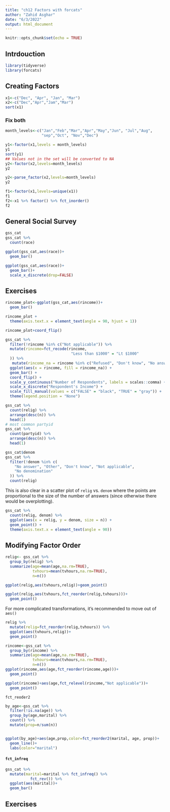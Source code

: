 ```yaml
---
title: "ch12 Factors with forcats"
author: "Zahid Asghar"
date: "6/3/2022"
output: html_document
---
```


```r
knitr::opts_chunk$set(echo = TRUE)
```


## Intrdouction


```r

library(tidyverse)
library(forcats)
```

## Creating Factors

```r
x1<-c("Dec", "Apr", "Jan", "Mar")
x2<-c("Dec","Apr","Jam","Mar")
sort(x1)
```

### Fix both

```r
month_levels<-c("Jan","Feb","Mar","Apr","May","Jun", "Jul","Aug",
                "sep","Oct", "Nov","Dec")

y1<-factor(x1,levels = month_levels)
y1
sort(y1)
## Values not in the set will be converted to NA
y2<-factor(x2,levels=month_levels)
y2
```

```r
y2<-parse_factor(x2,levels=month_levels)
y2
```


```r
f1<-factor(x1,levels=unique(x1))
f1
f2<-x1 %>% factor() %>% fct_inorder()
f2
```

## General Social Survey

```r
gss_cat
gss_cat %>% 
  count(race)

```

```r
ggplot(gss_cat,aes(race))+
  geom_bar()
```


```r
ggplot(gss_cat,aes(race))+
  geom_bar()+
  scale_x_discrete(drop=FALSE)
```
## Exercises 

```r

rincome_plot<-ggplot(gss_cat,aes(rincome))+
  geom_bar()
```

```r
rincome_plot +
  theme(axis.text.x = element_text(angle = 90, hjust = 1))

```


```r
rincome_plot+coord_flip()

```

```r
gss_cat %>% 
  filter(!rincome %in% c("Not applicable")) %>% 
  mutate(rincome=fct_recode(rincome,
                             "Less than $1000" = "Lt $1000"
  )) %>% 
   mutate(rincome_na = rincome %in% c("Refused", "Don't know", "No answer")) %>%
  ggplot(aes(x = rincome, fill = rincome_na)) +
  geom_bar() +
  coord_flip() +
  scale_y_continuous("Number of Respondents", labels = scales::comma) +
  scale_x_discrete("Respondent's Income") +
  scale_fill_manual(values = c("FALSE" = "black", "TRUE" = "gray")) +
  theme(legend.position = "None")
```

```r
gss_cat %>% 
  count(relig) %>% 
  arrange(desc(n)) %>% 
  head(1)
# most common partyid
gss_cat %>% 
  count(partyid) %>% 
  arrange(desc(n)) %>% 
  head(1)
```


```r
gss_cat$denom
gss_cat %>%
  filter(!denom %in% c(
    "No answer", "Other", "Don't know", "Not applicable",
    "No denomination"
  )) %>%
  count(relig)

```
This is also clear in a scatter plot of `relig` vs. `denom` where the points are proportional to the size of the number of answers (since otherwise there would be overplotting).

```r
gss_cat %>%
  count(relig, denom) %>%
  ggplot(aes(x = relig, y = denom, size = n)) +
  geom_point() +
  theme(axis.text.x = element_text(angle = 90))

```


## Modifying Factor Order

```r
relig<- gss_cat %>% 
  group_by(relig) %>% 
  summarize(age=mean(age,na.rm=TRUE),
            tvhours=mean(tvhours,na.rm=TRUE),
            n=n())

ggplot(relig,aes(tvhours,relig))+geom_point()

```


```r
ggplot(relig,aes(tvhours,fct_reorder(relig,tvhours)))+
  geom_point()

```

For more complicated transformations, it's recommended to move out of `aes()`

```r

relig %>% 
  mutate(relig=fct_reorder(relig,tvhours)) %>% 
  ggplot(aes(tvhours,relig))+
  geom_point()

```

```r
rincome<-gss_cat %>% 
  group_by(rincome) %>% 
  summarize(age=mean(age,na.rm=TRUE),
            tvhours=mean(tvhours,na.rm=TRUE),
            n=n())
ggplot(rincome,aes(age,fct_reorder(rincome,age)))+
  geom_point()
```


```r
ggplot(rincome)+aes(age,fct_relevel(rincome,"Not applicable"))+
  geom_point()
```

`fct_reoder2`
```r
by_age<-gss_cat %>% 
  filter(!is.na(age)) %>% 
  group_by(age,marital) %>% 
  count() %>% 
  mutate(prop=n/sum(n))


ggplot(by_age)+aes(age,prop,color=fct_reorder2(marital, age, prop))+
  geom_line()+
  labs(color="marital")
```


#### `fct_infreq`

```r
gss_cat %>% 
  mutate(marital=marital %>% fct_infreq() %>% 
           fct_rev()) %>% 
  ggplot(aes(marital))+
  geom_bar()

```


## Exercises

